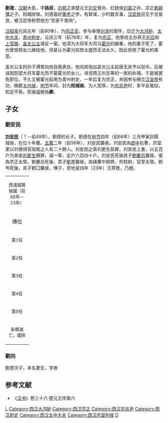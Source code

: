 '''劉德'''{{BD|？||前57年||catIdx=L}}，[[汉朝|汉朝]]大臣，字'''路叔'''，[[刘邦|刘邦]]之弟楚元王[[刘交|刘交]]曾孙、红懿侯[[刘富|刘富]]之孙、宗正[[劉辟彊_(宗正)|劉辟彊]]之子。阳城缪侯。刘德喜好[[黄老|黄老]]之学，有智谋，少时数言事，[[汉武帝|汉武帝]]召见于甘泉宫，被汉武帝称赞他为“吾家千里驹”。

[[汉昭帝|汉昭帝]]元凤元年（前80年），为[[宗正丞|宗正丞]]，参与审理[[刘泽_(齐孝王之孙)|刘泽]]的案件，后迁为[[大鸿胪|大鸿胪]]、[[太中大夫|太中大夫]]、[[青州刺史部|青州]][[刺史|刺史]]。元凤三年（前78年）年，复为[[宗正|宗正]]。他曾经主办燕王[[刘旦|刘旦]]和[[上官桀|上官桀]]、[[盖长公主|盖长公主]]谋反一案。他深为大将军大司马[[霍光|霍光]]的器重，他的妻子死了，霍光曾想把女儿嫁给他，但是认为霍光权势太盛而无法长久，因此拒绝了霍光的美意。

盖长公主的孙子谭曾向他自我表白，他向其指出盖长公主起居无状予以驳斥。后被诬因怨望大将军霍光而不娶霍光的女儿，诽谤燕王刘旦等的一案的处理，于是被罢免职位，不久又被霍光起用为青州刺史，一年后复为宗正，并因参与拥立[[汉宣帝|汉宣帝]]有功，赐爵[[关内侯|关内侯]]，[[地节|地节]]年间，封为'''阳城侯'''。为人宽厚，为[[京兆尹|京兆尹]]时，多平反冤狱，知足不辱。死後謚號為'''繆'''。

==子女==
===劉安民===
'''[[刘安民|刘安民]]'''（？－前49年），劉德的长子。劉德在[[地节|地节]]四年（前66年）三月甲寅封陽城侯，在位十年薨。[[五凤_(西汉)|五鳳]]二年（前56年），刘安民襲侯，刘安民為[[郎中|郎中]]右曹，宗室里以刘德得官宿衛之人有二十餘人。刘安民之弟刘更生获罪，刘安民上書，以五百戶为弟弟[[刘更生|刘更生]]贖罪，減一等，定戶六百四十戶。刘安民死後其子[[劉慶忌_(陽城侯)|劉慶忌]]襲侯，復為宗正太常。劉慶忌死後，其子[[劉岑_(陽城侯)|劉岑]]襲侯，為諸曹中郎將，列校尉，官至太常。劉岑死後，其子劉囗襲侯，傳子，至地皇四年（23年）王莽敗，乃絕。

{| cellpadding="4" cellspacing="0" style="margin: 0 0 1em 1em; border:1px solid #cccccc; text-align:center; empty-cells:show; border-collapse:collapse;" border="1"
|-
| align ="center" colspan="6" bgcolor="#C0C0C0"| <small>西漢城陽侯國（前66年－23年）</small> 
|- bgcolor="#F2F2F2"
| width="60" align ="center"|傳位 || width="60" align ="center"|世 || width="70" align ="center"|稱號及諡號 || width="70" align ="center"|姓名 || width="50" align ="center"|在位年數 || width="120" align ="center"|在位時間 
|-
| align ="center"| <small>第1任</small>||<small>始封</small>||<small>城陽繆侯</small>||<small>劉德</small>||<small>10年</small>||<small>前66年－前57年</small>
|-
| align ="center"| <small>第2任</small>||<small>二世</small>||<small>城陽侯</small>||<small>劉安民</small>||<small>？</small>||<small>前56年－？</small>
|-
| align ="center"| <small>第3任</small>||<small>三世</small>||<small>城陽侯</small>||<small>劉慶忌</small>||<small>？</small>||<small>？－？</small>
|-
| align ="center"| <small>第4任</small>||<small>四世</small>||<small>城陽侯</small>||<small>劉岑</small>||<small>？</small>||<small>？－？</small>
|-
| align ="center"| <small>第5任</small>||<small>五世</small>||<small>城陽侯</small>||<small>劉囗</small>||<small>？</small>||<small>？－23年</small>
|-
| align ="center" colspan="6" | <small>新朝滅亡，國除</small>
|}

===劉向===
{{main|劉向}}
劉德次子，本名更生，学者

==参考文献==
*《[[汉书|汉书]]》卷三十六·楚元王传第六

{{麒麟阁十一功臣}}
{{DEFAULTSORT:L}}
[[Category:麒麟阁十一功臣|L]]
[[Category:西汉大鸿胪|Category:西汉大鸿胪]]
[[Category:西汉宗正|Category:西汉宗正]]
[[Category:西汉京兆尹|Category:西汉京兆尹]]
[[Category:西汉刺史|Category:西汉刺史]]
[[Category:西汉太中大夫|Category:西汉太中大夫]]
[[Category:西汉宗室列侯|Category:西汉宗室列侯]]
[[Category:刘姓|D]]